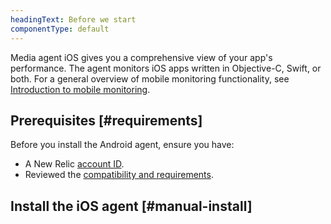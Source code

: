 ```yaml
---
headingText: Before we start
componentType: default
---
```


Media agent iOS gives you a comprehensive view of your app's performance. The agent monitors iOS apps written in Objective-C, Swift, or both. For a general overview of mobile monitoring functionality, see [Introduction to mobile monitoring](/docs/streaming-video-&-ads/installation/mobile/get-started).

## Prerequisites [#requirements]

Before you install the Android agent, ensure you have:

- A New Relic [account ID](/docs/accounts/accounts-billing/account-setup/account-id).
- Reviewed the [compatibility and requirements](/docs/streaming-video-&-ads/installation/mobile/ios/ios-compatibility-requirement).

## Install the iOS agent [#manual-install]

